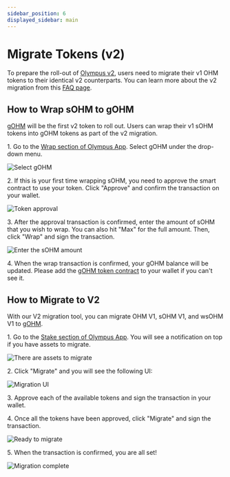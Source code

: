 ```yaml
---
sidebar_position: 6
displayed_sidebar: main
---
```


# Migrate Tokens (v2)

To prepare the roll-out of [Olympus v2](https://olympusdao.medium.com/introducing-olympus-v2-c4ade14e9fe),
users need to migrate their v1 OHM tokens to their identical v2 counterparts. You
can learn more about the v2 migration from this [FAQ page](../basics/v2-migration).

## How to Wrap sOHM to gOHM

[gOHM](../contracts/tokens#gohm) will be the first v2 token to roll out. Users
can wrap their v1 sOHM tokens into gOHM tokens as part of the v2 migration.

1\. Go to the [Wrap section of Olympus App](https://app.olympusdao.finance/#/wrap).
Select gOHM under the drop-down menu.

![Select gOHM](/gitbook/assets/using-the-website/migration_v2/select_gohm.png)

2\. If this is your first time wrapping sOHM, you need to approve the smart contract
to use your token. Click "Approve" and confirm the transaction on your wallet.

![Token approval](/gitbook/assets/using-the-website/migration_v2/approve.png)

3\. After the approval transaction is confirmed, enter the amount of sOHM that
you wish to wrap. You can also hit "Max" for the full amount. Then, click "Wrap"
and sign the transaction.

![Enter the sOHM amount](/gitbook/assets/using-the-website/migration_v2/amount.png)

4\. When the wrap transaction is confirmed, your gOHM balance will be updated.
Please add the [gOHM token contract](../contracts/tokens#gohm) to your wallet
if you can't see it.

## How to Migrate to V2

With our V2 migration tool, you can migrate OHM V1, sOHM V1, and wsOHM V1 to
[gOHM](../contracts/tokens#gohm).

1\. Go to the [Stake section of Olympus App](https://app.olympusdao.finance/#/stake).
You will see a notification on top if you have assets to migrate.

![There are assets to migrate](/gitbook/assets/using-the-website/migration_v2/notification.png)

2\. Click "Migrate" and you will see the following UI:

![Migration UI](/gitbook/assets/using-the-website/migration_v2/ui2.png)

3\. Approve each of the available tokens and sign the transaction in your wallet.

4\. Once all the tokens have been approved, click "Migrate" and sign the transaction.

![Ready to migrate](/gitbook/assets/using-the-website/migration_v2/approve_complete2.png)

5\. When the transaction is confirmed, you are all set!

![Migration complete](/gitbook/assets/using-the-website/migration_v2/migrate_complete.png)